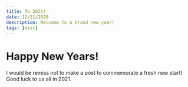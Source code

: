 ```yaml
---
title: To 2021!
date: 12/31/2020
description: Welcome to a brand new year!
tags: [misc]
---
```


# Happy New Years!

I would be remiss not to make a post to commemorate a fresh new start! Good luck
to us all in 2021.
